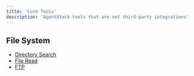 ```yaml
---
title: 'Core Tools'
description: 'AgentStack tools that are not third-party integrations'
---
```


## File System

- [Directory Search](/tools/tool/dir_search)
- [File Read](/tools/tool/file_read)
- [FTP](/tools/tool/ftp)

##